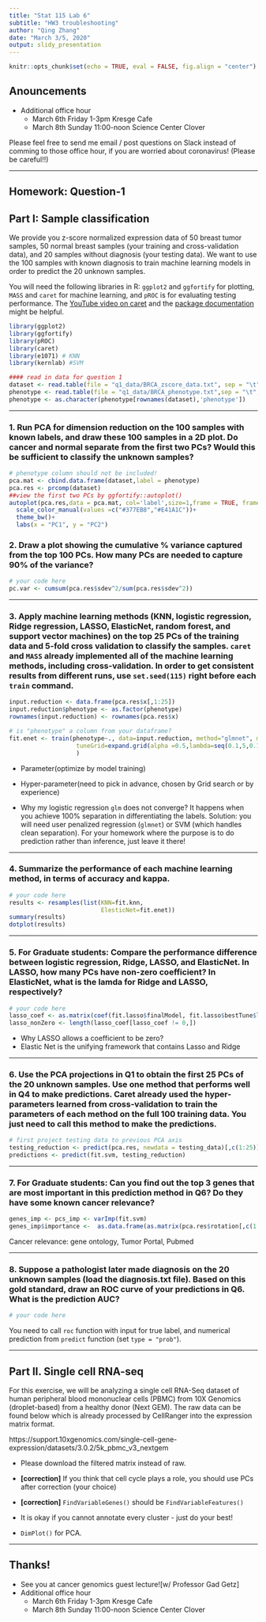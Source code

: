 ```yaml
---
title: "Stat 115 Lab 6"
subtitle: "HW3 troubleshooting"
author: "Qing Zhang"
date: "March 3/5, 2020"
output: slidy_presentation
---
```


```r
knitr::opts_chunk$set(echo = TRUE, eval = FALSE, fig.align = "center")
```

## Anouncements

- Additional office hour
    - March 6th Friday 1-3pm Kresge Cafe
    - March 8th Sunday 11:00-noon Science Center Clover

Please feel free to send me email / post questions on Slack instead of comming to those office hour, if you are worried about coronavirus! (Please be careful!!)


---


## Homework: Question-1

## Part I: Sample classification

We provide you z-score normalized expression data of 50 breast tumor samples, 50 normal breast samples (your training and cross-validation data), and 20 samples without diagnosis (your testing data). We want to use the 100 samples with known diagnosis to train machine learning models in order to predict the 20 unknown samples. 

You will need the following libraries in R: `ggplot2` and `ggfortify` for plotting, `MASS` and `caret` for machine learning, and `pROC` is for evaluating testing performance. The [YouTube video on caret](https://youtu.be/z8PRU46I3NY) and the [package documentation](http://topepo.github.io/caret/index.html) might be helpful.

```r
library(ggplot2)
library(ggfortify)
library(pROC)
library(caret)
library(e1071) # KNN
library(kernlab) #SVM

#### read in data for question 1
dataset <- read.table(file = "q1_data/BRCA_zscore_data.txt", sep = "\t", header = TRUE, row.names = 1)
phenotype <- read.table(file = "q1_data/BRCA_phenotype.txt",sep = "\t", header = TRUE, row.names = 1)
phenotype <- as.character(phenotype[rownames(dataset),'phenotype'])
```

---


### 1. Run PCA for dimension reduction on the 100 samples with known labels, and draw these 100 samples in a 2D plot. Do cancer and normal separate from the first two PCs? Would this be sufficient to classify the unknown samples?


```r
# phenotype column should not be included!
pca.mat <- cbind.data.frame(dataset,label = phenotype)
pca.res <- prcomp(dataset)
##view the first two PCs by ggfortify::autoplot()
autoplot(pca.res,data = pca.mat, col='label',size=1,frame = TRUE, frame.type = 'norm')+
  scale_color_manual(values =c("#377EB8","#E41A1C"))+
  theme_bw()+
  labs(x = "PC1", y = "PC2")
```


### 2. Draw a plot showing the cumulative % variance captured from the top 100 PCs. How many PCs are needed to capture 90% of the variance? 


```r
# your code here
pc.var <- cumsum(pca.res$sdev^2/sum(pca.res$sdev^2))
```

---

### 3. Apply machine learning methods (KNN, logistic regression, Ridge regression, LASSO, ElasticNet, random forest, and support vector machines) on the top 25 PCs of the training data and 5-fold cross validation to classify the samples. `caret` and `MASS` already implemented all of the machine learning methods, including cross-validation. In order to get consistent results from different runs, use `set.seed(115)` right before each `train` command. 

```r
input.reduction <- data.frame(pca.res$x[,1:25])
input.reduction$phenotype <- as.factor(phenotype)
rownames(input.reduction) <- rownames(pca.res$x)

# is "phenotype" a column from your dataframe?
fit.enet <- train(phenotype~., data=input.reduction, method="glmnet", metric=metric, trControl=control,
                   tuneGrid=expand.grid(alpha =0.5,lambda=seq(0.1,5,0.1))
                   )
```

- Parameter(optimize by model training) 
- Hyper-parameter(need to pick in advance, chosen by Grid search or by experience)

- Why my logistic regression `glm` does not converge? It happens when you achieve 100% separation in differentiating the labels. Solution: you will need user penalized regression (`glmnet`) or SVM (which handles clean separation). For your homework where the purpose is to do prediction rather than inference, just leave it there!

---

### 4. Summarize the performance of each machine learning method, in terms of accuracy and kappa. 

```r
# your code here
results <- resamples(list(KNN=fit.knn, 
                          ElesticNet=fit.enet))
summary(results)
dotplot(results)
```

---

### 5. For Graduate students: Compare the performance difference between logistic regression, Ridge, LASSO, and ElasticNet. In LASSO, how many PCs have non-zero coefficient? In ElasticNet, what is the lamda for Ridge and LASSO, respectively? 

```r
# your code here
lasso_coef <- as.matrix(coef(fit.lasso$finalModel, fit.lasso$bestTune$lambda))
lasso_nonZero <- length(lasso_coef[lasso_coef != 0,])
```

- Why LASSO allows a coefficient to be zero?
- Elastic Net is the unifying framework that contains Lasso and Ridge

---

### 6. Use the PCA projections in Q1 to obtain the first 25 PCs of the 20 unknown samples. Use one method that performs well in Q4 to make predictions. Caret already used the hyper-parameters learned from cross-validation to train the parameters of each method on the full 100 training data. You just need to call this method to make the predictions. 

```r
# first project testing data to previous PCA axis
testing_reduction <- predict(pca.res, newdata = testing_data)[,c(1:25)]
predictions <- predict(fit.svm, testing_reduction) 
```

---

### 7. For Graduate students: Can you find out the top 3 genes that are most important in this prediction method in Q6? Do they have some known cancer relevance? 

```r
genes_imp <- pcs_imp <- varImp(fit.svm)
genes_imp$importance <-  as.data.frame(as.matrix(pca.res$rotation[,c(1:25)]) %*% as.matrix(pcs_imp$importance))
```

Cancer relevance: gene ontology, Tumor Portal, Pubmed

---

### 8. Suppose a pathologist later made diagnosis on the 20 unknown samples (load the diagnosis.txt file). Based on this gold standard, draw an ROC curve of your predictions in Q6. What is the prediction AUC? 

```r
# your code here
```

You need to call `roc` function with input for true label, and numerical prediction from `predict` function (set `type = "prob"`).

---

## Part II. Single cell RNA-seq 

For this exercise, we will be analyzing a single cell RNA-Seq dataset of human peripheral blood mononuclear cells (PBMC) from 10X Genomics (droplet-based) from a healthy donor (Next GEM). The raw data can be found below which is already processed by CellRanger into the expression matrix format. 

https://support.10xgenomics.com/single-cell-gene-expression/datasets/3.0.2/5k_pbmc_v3_nextgem

- Please download the filtered matrix instead of raw.
- **[correction]** If you think that cell cycle plays a role, you should use PCs after correction (your choice)
- **[correction]** `FindVariableGenes()` should be `FindVariableFeatures()`
- It is okay if you cannot annotate every cluster - just do your best!

- `DimPlot()` for PCA.




---

## Thanks!

- See you at cancer genomics guest lecture![w/ Professor Gad Getz]
- Additional office hour
  - March 6th Friday 1-3pm Kresge Cafe
  - March 8th Sunday 11:00-noon Science Center Clover
